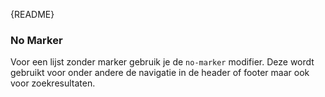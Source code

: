 
<Meta of={UnorderedListStories} />

<Markdown>{README}</Markdown>

<Primary />

<Controls />

### No Marker

Voor een lijst zonder marker gebruik je de `no-marker` modifier.
Deze wordt gebruikt voor onder andere de navigatie in de header of footer maar ook voor zoekresultaten.

<Canvas of={UnorderedListStories.NoMarker} />

